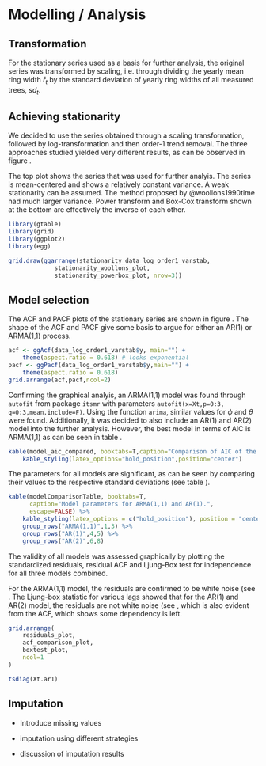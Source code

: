 # Modelling / Analysis

## Transformation

For the stationary series used as a basis for further analysis, the original series was transformed by scaling, i.e. through dividing the yearly mean ring width $\bar{r}_t$ by the standard deviation of yearly ring widths of all measured trees, $sd_t$.



## Achieving stationarity

We decided to use the series obtained through a scaling transformation, followed by log-transformation and then order-1 trend removal. The three approaches studied yielded very different results, as can be observed in figure \ref{fig:stationarity_alternatives}.

The top plot shows the series that was used for further analyis. The series is mean-centered and shows a relatively constant variance. A weak stationarity can be assumed. The method proposed by @woollons1990time had much larger variance. Power transform and Box-Cox transform shown at the bottom are effectively the inverse of each other.

```r
library(gtable)
library(grid)
library(ggplot2)
library(egg)

grid.draw(ggarrange(stationarity_data_log_order1_varstab,
             stationarity_woollons_plot,
             stationarity_powerbox_plot, nrow=3))

```

## Model selection

The ACF and PACF plots of the stationary series are shown in figure \ref{fig:acfpacf_chosen}. The shape of the ACF and PACF give some basis to argue for either an AR(1) or ARMA(1,1) process.

```r
acf <- ggAcf(data_log_order1_varstab$y, main="") +
    theme(aspect.ratio = 0.618) # looks exponential
pacf <- ggPacf(data_log_order1_varstab$y,main="") +
    theme(aspect.ratio = 0.618) 
grid.arrange(acf,pacf,ncol=2)

```

Confirming the graphical analyis, an ARMA(1,1) model was found through `autofit` from package `itsmr` with parameters `autofit(x=Xt,p=0:3, q=0:3,mean.include=F)`. Using the function `arima`, similar values for $\phi$ and $\theta$ were found. Additionally, it was decided to also include an AR(1) and AR(2) model into the further analysis. However, the best model in terms of AIC is ARMA(1,1) as can be seen in table \ref{tab:modelaic}.

```r
kable(model_aic_compared, booktabs=T,caption="Comparison of AIC of the fitted models.") %>%
    kable_styling(latex_options="hold_position",position="center")
```

The parameters for all models are significant, as can be seen by comparing their values to the respective standard deviations (see table \ref{tab:modelcomp}).

```r
kable(modelComparisonTable, booktabs=T,
      caption="Model parameters for ARMA(1,1) and AR(1).",
      escape=FALSE) %>%
    kable_styling(latex_options = c("hold_position"), position = "center") %>%
    group_rows("ARMA(1,1)",1,3) %>%
    group_rows("AR(1)",4,5) %>%
    group_rows("AR(2)",6,8)
```

The validity of all models was assessed graphically by plotting the standardized residuals, residual ACF and Ljung-Box test for independence for all three models combined.

For the ARMA(1,1) model, the residuals are confirmed to be white noise (see \ref{fig:tsdiag}. The Ljung-box statistic for various lags showed that for the AR(1) and AR(2) model, the residuals are not white noise (see \ref{fig:tsdiag.ar1}, which is also evident from the ACF, which shows some dependency is left.

```r
grid.arrange(
    residuals_plot,
    acf_comparison_plot,
    boxtest_plot,
    ncol=1
)
```

```r
tsdiag(Xt.ar1)
```


## Imputation

- Introduce missing values

- imputation using different strategies

- discussion of imputation results
